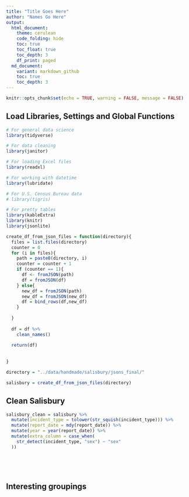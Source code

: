 ```yaml
---
title: "Title Goes Here"
author: "Names Go Here" 
output:
  html_document:
    theme: cerulean
    code_folding: hide
    toc: true
    toc_float: true
    toc_depth: 3
    df_print: paged
  md_document:
    variant: markdown_github
    toc: true
    toc_depth: 3
---
```

```r
knitr::opts_chunk$set(echo = TRUE, warning = FALSE, message = FALSE)
```



## Load Libraries, Settings and Global Functions
```r
# For general data science
library(tidyverse)

# For data cleaning
library(janitor)

# For loading Excel files
library(readxl)

# For working with datetime
library(lubridate)

# For U.S. Census Bureau data
# library(tigris)

# For pretty tables
library(kableExtra)
library(knitr)
library(jsonlite)
```


```r


create_df_from_json_files = function(directory){
  files = list.files(directory)
  counter = 0
  for (i in files){
    path = paste0(directory, i)
    counter = counter + 1
    if (counter == 1){
      df <- fromJSON(path)
      df = fromJSON(df)
    } else{
      new_df = fromJSON(path)
      new_df = fromJSON(new_df)
      df = bind_rows(df,new_df)
    }
  
  }
  
  df = df %>% 
    clean_names()
  
  return(df)
  
  
}

directory = "../data/handmade/salisbury/jsons_final/"

salisbury = create_df_from_json_files(directory)

```

## Clean Salisbury


```r
salisbury_clean = salisbury %>% 
  mutate(incident_type = tolower(str_squish(incident_type))) %>% 
  mutate(report_date = mdy(report_date)) %>% 
  mutate(year = year(report_date)) %>% 
  mutate(extra_column = case_when(
    str_detect(incident_type, "sex") ~ "sex"
  ))
  


  
```
## Interesting groupings
